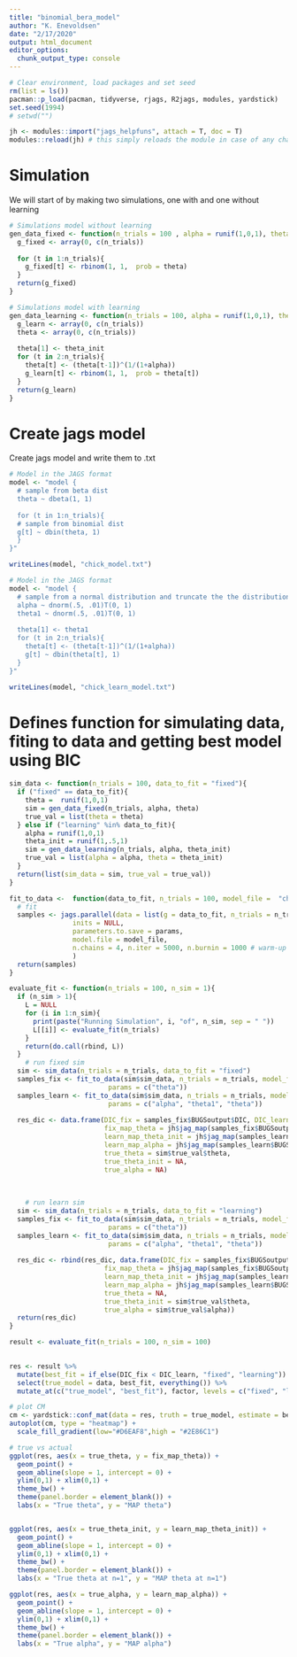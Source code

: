 ```yaml
---
title: "binomial_bera_model"
author: "K. Enevoldsen"
date: "2/17/2020"
output: html_document
editor_options: 
  chunk_output_type: console
---
```



```r
# Clear environment, load packages and set seed
rm(list = ls())
pacman::p_load(pacman, tidyverse, rjags, R2jags, modules, yardstick)
set.seed(1994)
# setwd("")

jh <- modules::import("jags_helpfuns", attach = T, doc = T)
modules::reload(jh) # this simply reloads the module in case of any changes
```

# Simulation
We will start of by making two simulations, one with and one without learning
```r
# Simulations model without learning
gen_data_fixed <- function(n_trials = 100 , alpha = runif(1,0,1), theta = runif(1,0.5,1)){
  g_fixed <- array(0, c(n_trials))
  
  for (t in 1:n_trials){
    g_fixed[t] <- rbinom(1, 1,  prob = theta)
  }
  return(g_fixed)
}

# Simulations model with learning
gen_data_learning <- function(n_trials = 100, alpha = runif(1,0,1), theta_init = runif(1,.5,1)){
  g_learn <- array(0, c(n_trials))
  theta <- array(0, c(n_trials))
  
  theta[1] <- theta_init
  for (t in 2:n_trials){
    theta[t] <- (theta[t-1])^(1/(1+alpha))
    g_learn[t] <- rbinom(1, 1,  prob = theta[t])
  }
  return(g_learn)
}
```

# Create jags model
Create jags model and write them to .txt
```r
# Model in the JAGS format
model <- "model { 
  # sample from beta dist
  theta ~ dbeta(1, 1)
  
  for (t in 1:n_trials){
  # sample from binomial dist
  g[t] ~ dbin(theta, 1)
  }
}"

writeLines(model, "chick_model.txt")

# Model in the JAGS format
model <- "model { 
  # sample from a normal distribution and truncate the the distribution from 0 to 1
  alpha ~ dnorm(.5, .01)T(0, 1)
  theta1 ~ dnorm(.5, .01)T(0, 1)
  
  theta[1] <- theta1
  for (t in 2:n_trials){
    theta[t] <- (theta[t-1])^(1/(1+alpha))
    g[t] ~ dbin(theta[t], 1)
  }
}"

writeLines(model, "chick_learn_model.txt")
```


# Defines function for simulating data, fiting to data and getting best model using BIC
```r
sim_data <- function(n_trials = 100, data_to_fit = "fixed"){
  if ("fixed" == data_to_fit){
    theta =  runif(1,0,1)
    sim = gen_data_fixed(n_trials, alpha, theta)
    true_val = list(theta = theta)
  } else if ("learning" %in% data_to_fit){
    alpha = runif(1,0,1)
    theta_init = runif(1,.5,1)
    sim = gen_data_learning(n_trials, alpha, theta_init)
    true_val = list(alpha = alpha, theta = theta_init)
  }
  return(list(sim_data = sim, true_val = true_val))
}

fit_to_data <-  function(data_to_fit, n_trials = 100, model_file =  "chick_model.txt", params = c("theta")){
  # fit 
  samples <- jags.parallel(data = list(g = data_to_fit, n_trials = n_trials), 
                inits = NULL, 
                parameters.to.save = params, 
                model.file = model_file,
                n.chains = 4, n.iter = 5000, n.burnin = 1000 # warm-up
                )
  return(samples)
}

evaluate_fit <- function(n_trials = 100, n_sim = 1){
  if (n_sim > 1){
    L = NULL
    for (i in 1:n_sim){
      print(paste("Running Simulation", i, "of", n_sim, sep = " "))
      L[[i]] <- evaluate_fit(n_trials)
    }
    return(do.call(rbind, L))
  }
    # run fixed sim
  sim <- sim_data(n_trials = n_trials, data_to_fit = "fixed")
  samples_fix <- fit_to_data(sim$sim_data, n_trials = n_trials, model_file = "chick_model.txt", 
                         params = c("theta"))
  samples_learn <- fit_to_data(sim$sim_data, n_trials = n_trials, model_file = "chick_learn_model.txt", 
                         params = c("alpha", "theta1", "theta"))
  
  res_dic <- data.frame(DIC_fix = samples_fix$BUGSoutput$DIC, DIC_learn = samples_learn$BUGSoutput$DIC, data = "fixed",
                        fix_map_theta = jh$jag_map(samples_fix$BUGSoutput$sims.list$theta), 
                        learn_map_theta_init = jh$jag_map(samples_learn$BUGSoutput$sims.list$theta1),
                        learn_map_alpha = jh$jag_map(samples_learn$BUGSoutput$sims.list$alpha),
                        true_theta = sim$true_val$theta,
                        true_theta_init = NA,
                        true_alpha = NA)
                        
                      
  
    # run learn sim
  sim <- sim_data(n_trials = n_trials, data_to_fit = "learning")
  samples_fix <- fit_to_data(sim$sim_data, n_trials = n_trials, model_file = "chick_model.txt", 
                         params = c("theta"))
  samples_learn <- fit_to_data(sim$sim_data, n_trials = n_trials, model_file = "chick_learn_model.txt", 
                         params = c("alpha", "theta1", "theta"))
  
  res_dic <- rbind(res_dic, data.frame(DIC_fix = samples_fix$BUGSoutput$DIC, DIC_learn = samples_learn$BUGSoutput$DIC, data = "learning",
                        fix_map_theta = jh$jag_map(samples_fix$BUGSoutput$sims.list$theta), 
                        learn_map_theta_init = jh$jag_map(samples_learn$BUGSoutput$sims.list$theta1),
                        learn_map_alpha = jh$jag_map(samples_learn$BUGSoutput$sims.list$alpha),
                        true_theta = NA,
                        true_theta_init = sim$true_val$theta,
                        true_alpha = sim$true_val$alpha))
  return(res_dic)
}

result <- evaluate_fit(n_trials = 100, n_sim = 100)
  
```

```r
res <- result %>% 
  mutate(best_fit = if_else(DIC_fix < DIC_learn, "fixed", "learning")) %>% 
  select(true_model = data, best_fit, everything()) %>% 
  mutate_at(c("true_model", "best_fit"), factor, levels = c("fixed", "learning"))

# plot CM
cm <- yardstick::conf_mat(data = res, truth = true_model, estimate = best_fit)
autoplot(cm, type = "heatmap") +
  scale_fill_gradient(low="#D6EAF8",high = "#2E86C1")

# true vs actual
ggplot(res, aes(x = true_theta, y = fix_map_theta)) + 
  geom_point() + 
  geom_abline(slope = 1, intercept = 0) + 
  ylim(0,1) + xlim(0,1) + 
  theme_bw() +
  theme(panel.border = element_blank()) +
  labs(x = "True theta", y = "MAP theta")


ggplot(res, aes(x = true_theta_init, y = learn_map_theta_init)) + 
  geom_point() + 
  geom_abline(slope = 1, intercept = 0) + 
  ylim(0,1) + xlim(0,1) + 
  theme_bw() +
  theme(panel.border = element_blank()) +
  labs(x = "True theta at n=1", y = "MAP theta at n=1")

ggplot(res, aes(x = true_alpha, y = learn_map_alpha)) + 
  geom_point() + 
  geom_abline(slope = 1, intercept = 0) + 
  ylim(0,1) + xlim(0,1) + 
  theme_bw() +
  theme(panel.border = element_blank()) +
  labs(x = "True alpha", y = "MAP alpha")
```









